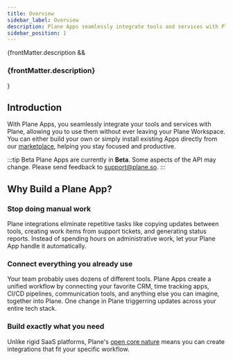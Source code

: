 ```yaml
---
title: Overview
sidebar_label: Overview
description: Plane Apps seamlessly integrate tools and services with Plane, enhancing your productivity.
sidebar_position: 1
---
```


{frontMatter.description && <h3 class="description">{frontMatter.description}</h3>}

## Introduction

With Plane Apps, you seamlessly integrate your tools and services with
Plane, allowing you to use them without ever leaving your Plane Workspace. You
can either build your own or simply install existing Apps directly from our
[marketplace](https://plane.so/marketplace/integrations), helping you stay
focused and productive.

:::tip Beta
Plane Apps are currently in **Beta**. Some aspects of the API may change. Please
send feedback to support@plane.so.
:::

## Why Build a Plane App?

### Stop doing manual work

Plane integrations eliminate repetitive tasks like copying updates between
tools, creating work items from support tickets, and generating status reports.
Instead of spending hours on administrative work, let your Plane App handle it
automatically.

### Connect everything you already use

Your team probably uses dozens of different tools. Plane Apps create a unified
workflow by connecting your favorite CRM, time tracking apps, CI/CD pipelines,
communication tools, and anything else you can imagine, together into Plane. One
change in Plane triggerring updates across your entire tech stack.

### Build exactly what you need

Unlike rigid SaaS platforms, Plane's [open core nature](https://plane.so/open-source) means you can create
integrations that fit your specific workflow.
